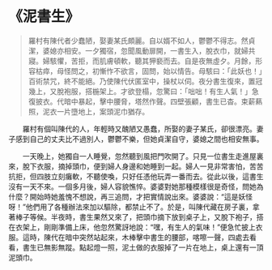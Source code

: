 # 《泥書生》

> 羅村有陳代者少蠢陋，娶妻某氏頗麗。自以婿不如人，鬱鬱不得志。然貞潔，婆媳亦相安。一夕獨宿，忽聞風動扉開，一書生入，脫衣巾，就婦共寢。婦駭懼，苦拒，而肌膚頓軟，聽其狎褻而去。自是夜無虛夕。月餘，形容枯瘁，母怪問之，初慚怍不欲言，固問，始以情告。母駭曰：「此妖也！」百術禁咒，終不能絕。乃使陳代伏匿室中，操杖以伺。夜分書生復來，置冠幾上，又脫袍服，搭椸架上。才欲登榻，忽驚曰：「咄咄！有生人氣！」急復披衣。代暗中暴起，擊中腰脅，塔然作聲。四壁張顧，書生已杳。束薪爇照，泥衣一片墮地上，案頭泥巾猶存。

&emsp;&emsp;羅村有個叫陳代的人，年輕時又醜陋又愚蠢，所娶的妻子某氏，卻很漂亮。妻子感到自己的丈夫比不過別人，鬱鬱不樂，但她貞潔自守，婆媳之間也相安無事。

&emsp;&emsp;一天晚上，她獨自一人睡覺，忽然聽到風把門吹開了。只見一位書生走進屋裏來，脫下衣服，摘掉頭巾，便到婦人身邊和她睡到一起。婦人一見非常害怕，苦苦抗拒，但四肢立刻癱軟，不聽使喚，只好任憑他玩弄一番而去。從此以後，這書生沒有一天不來。一個多月後，婦人容貌憔悴。婆婆對她那種模樣很是奇怪，問她為什麼？開始時她羞愧不想說，再三追問，才把實情說出來。婆婆說：“這是妖怪呀！”他們用了各種辦法來加以驅除，都禁止不了。於是，叫陳代藏在房子裏，拿著棒子等候。半夜時，書生果然又來了，把頭巾摘下放到桌子上，又脫下袍子，搭在衣架上，剛剛準備上床，他忽然驚訝地說：“嘿，有生人的氣味！”便急忙披上衣服。這時，陳代在暗中突然站起來，木棒擊中書生的腰部，喀嚓一聲，四處去看看，書生已無影無蹤。點起燈一照，泥土做的衣服掉了一片在地上，桌上還有一頂泥頭巾。

